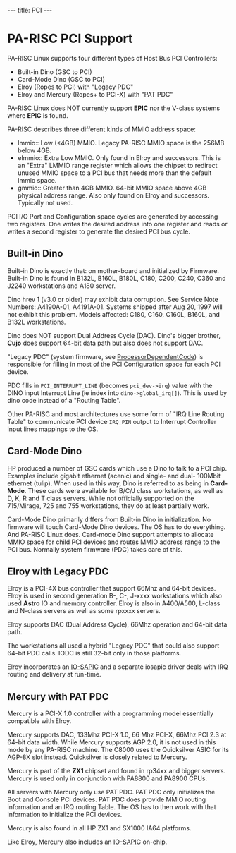 ---
title: PCI
---

= PA-RISC PCI Support =

PA-RISC Linux supports four different types of Host Bus PCI Controllers:
* Built-in Dino (GSC to PCI)
* Card-Mode Dino (GSC to PCI)
* Elroy (Ropes to PCI) with "Legacy PDC"
* Elroy and Mercury (Ropes+ to PCI-X) with "PAT PDC"

PA-RISC Linux does NOT currently support '''EPIC''' nor the V-class systems where '''EPIC''' is found.

PA-RISC describes three different kinds of MMIO address space:
* lmmio:: Low (<4GB) MMIO. Legacy PA-RISC MMIO space is the 256MB below 4GB.
* elmmio:: Extra Low MMIO. Only found in Elroy and successors. This is an "Extra" LMMIO range register which allows the chipset to redirect unused MMIO space to a PCI bus that needs more than the default lmmio space.
* gmmio:: Greater than 4GB MMIO. 64-bit MMIO space above 4GB physical address range. Also only found on Elroy and successors. Typically not used.

PCI I/O Port and Configuration space cycles are generated by accessing two registers.
One writes the desired address into one register and reads or writes a second register
to generate the desired PCI bus cycle.


== Built-in Dino ==

Built-in Dino is exactly that: on mother-board and initialized by Firmware.
Built-in Dino is found in B132L, B160L, B180L, C180, C200, C240, C360 and J2240
workstations and A180 server.

Dino hrev 1 (v3.0 or older) may exhibit data corruption.
See Service Note Numbers: A4190A-01, A4191A-01.
Systems shipped after Aug 20, 1997 will not exhibit this problem.
Models affected: C180, C160, C160L, B160L, and B132L workstations.


Dino does NOT support Dual Address Cycle (DAC).
Dino's bigger brother, '''Cujo''' does support 64-bit data path but also
does not support DAC.

"Legacy PDC" (system firmware, see [[ProcessorDependentCode]]) is responsible for filling in most of
the PCI Configuration space for each PCI device.

PDC fills in <tt>PCI_INTERRUPT_LINE</tt> (becomes <tt>pci_dev->irq</tt>)
value with the DINO input Interrupt Line (ie index into <tt>dino->global_irq[]</tt>).
This is used by dino code instead of a "Routing Table".

Other PA-RISC  and most architectures use some form of 
"IRQ Line Routing Table" to communicate PCI device <tt>IRQ_PIN</tt> output
to Interrupt Controller input lines mappings to the OS.

== Card-Mode Dino ==

HP produced a number of GSC cards which use a Dino to talk to a PCI chip.
Examples include gigabit ethernet (acenic) and single- and dual- 100Mbit ethernet (tulip).
When used in this way, Dino is referred to as being in '''Card-Mode'''.
These cards were available for B/C/J class workstations, as well as D, K, R and T class servers.
While not officially supported on the 715/Mirage, 725 and 755 workstations, they do at least partially work.

Card-Mode Dino primarily differs from Built-in Dino in initialization.
No firmware will touch Card-Mode Dino devices. The OS has to do everything.
And PA-RISC Linux does. Card-mode Dino support attempts to allocate MMIO space
for child PCI devices and routes MMIO address range to the PCI bus. Normally
system firmware (PDC) takes care of this.

== Elroy with Legacy PDC ==

Elroy is a PCI-4X bus controller that support 66Mhz and 64-bit devices.
Elroy is used in second generation B-, C-, J-xxxx workstations which also
used '''Astro''' IO and memory controller. Elroy is also in A400/A500,
L-class and N-class servers as well as some rpxxxx servers.

Elroy supports DAC (Dual Address Cycle), 66Mhz operation and 64-bit data path.

The workstations all used a hybrid "Legacy PDC" that could also support
64-bit PDC calls. IODC is still 32-bit only in those platforms.

Elroy incorporates an [[IO-SAPIC]] and a separate iosapic driver deals with
IRQ routing and delivery at run-time.

== Mercury with PAT PDC ==

Mercury is a PCI-X 1.0 controller with a programming model essentially compatible
with Elroy.

Mercury supports DAC, 133Mhz PCI-X 1.0, 66 Mhz PCI-X, 66Mhz PCI 2.3 at 64-bit data width.
While Mercury supports AGP 2.0, it is not used in this mode by any PA-RISC machine.
The C8000 uses the Quicksilver ASIC for its AGP-8X slot instead.
Quicksilver is closely related to Mercury.

Mercury is part of the '''ZX1''' chipset and found in rp34xx and bigger servers.
Mercury is used only in conjunction with PA8800 and PA8900 CPUs.

All servers with Mercury only use PAT PDC.
PAT PDC only initializes the Boot and Console PCI devices.
PAT PDC does provide MMIO routing information and an IRQ routing Table.
The OS has to then work with that information to initialize the PCI devices.

Mercury is also found in all HP ZX1 and SX1000 IA64 platforms.

Like Elroy, Mercury also includes an [[IO-SAPIC]] on-chip.